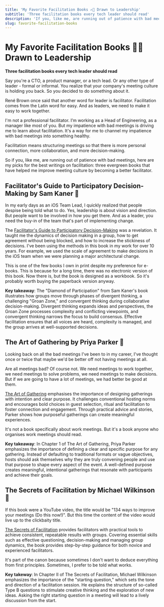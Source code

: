 ```yaml
---
title: 'My Favorite Facilitation Books ✍🏻 Drawn to Leadership'
subtitle: 'Three facilitation books every tech leader should read'
description: 'If you, like me, are running out of patience with bad meetings, here are my picks for the best writings on facilitation: three evergreen books that have helped me improve meeting culture by becoming a better facilitator.'
slug: favorite-facilitation-books
---
```


# My Favorite Facilitation Books ✍🏻 Drawn to Leadership

**Three facilitation books every tech leader should read**

Say you're a CTO, a product manager, or a tech lead. Or any other type of leader - formal or informal. You realize that your company's meeting culture is holding you back. So you decided to do something about it.

René Brown once said that another word for leader is facilitator. Facilitation comes from the Latin word for easy. And as leaders, we need to make it easy to work together.

<SubscribeBox />

I'm not a professional facilitator. I’m working as a Head of Engineering, as a manager like most of you. But my impatience with bad meetings is driving me to learn about facilitation. It's a way for me to channel my impatience with bad meetings into something healthy.

Facilitation means structuring meetings so that there is more personal connection, more collaboration, and more decision-making.

So if you, like me, are running out of patience with bad meetings, here are my picks for the best writings on facilitation: three evergreen books that have helped me improve meeting culture by becoming a better facilitator.

## Facilitator's Guide to Participatory Decision-Making by Sam Kaner 🎯

In my early days as an iOS Team Lead, I quickly realized that people despise being told what to do. Yes, leadership is about vision and direction. But people want to be involved in how you get there. And as a leader, you need the buy-in of the team that's part of implementing change.

The [Facilitator's Guide to Participatory Decision-Making](https://www.goodreads.com/book/show/927064.Facilitator_s_Guide_to_Participatory_Decision_Making) was a revelation. It taught me the dynamics of decision making in a group, how to get agreement without being blocked, and how to increase the stickiness of decisions. I've been using the methods in this book in my work for over 10 years. For example, we used the scale of agreement to make decisions in the iOS team when we were planning a major architectural change.

This is one of the few books I own in print despite my preference for e-books. This is because for a long time, there was no electronic version of this book. Now there is, but the book is designed as a workbook. So it's probably worth buying the paperback version anyway.

**Key takeaway**: The "Diamond of Participation" from Sam Kaner's book illustrates how groups move through phases of divergent thinking, a challenging "Groan Zone," and convergent thinking during collaborative decision-making. Divergent thinking expands ideas and perspectives, the Groan Zone processes complexity and conflicting viewpoints, and convergent thinking narrows the focus to build consensus. Effective facilitation ensures that all voices are heard, complexity is managed, and the group arrives at well-supported decisions.

## The Art of Gathering by Priya Parker 🎨

Looking back on all the bad meetings I've been to in my career, I've thought once or twice that maybe we'd be better off not having meetings at all.

Are all meetings bad? Of course not. We need meetings to work together, we need meetings to solve problems, we need meetings to make decisions. But if we are going to have a lot of meetings, we had better be good at them.

[The Art of Gathering](https://www.goodreads.com/book/show/37424706-the-art-of-gathering) emphasises the importance of designing gatherings with intention and clear purpose. It challenges conventional hosting norms and encourages bold choices in guest selection, ritual and facilitation to foster connection and engagement. Through practical advice and stories, Parker shows how purposeful gatherings can create meaningful experiences.

It's not a book specifically about work meetings. But it's a book anyone who organises work meetings should read.

**Key takeaway**: In Chapter 1 of The Art of Gathering, Priya Parker emphasizes the importance of defining a clear and specific purpose for any gathering. Instead of defaulting to traditional formats or vague objectives, hosts should ask themselves why they are truly convening people and use that purpose to shape every aspect of the event. A well-defined purpose creates meaningful, intentional gatherings that resonate with participants and achieve their goals.

## The Secrets of Facilitation by Michael Wilkinson 👻

If this book were a YouTube video, the title would be "134 ways to improve your meetings (Do this now!)". But this time the content of the video would live up to the clickbaity title.

[The Secrets of Facilitation](https://www.goodreads.com/book/show/171387.The_Secrets_of_Facilitation) provides facilitators with practical tools to achieve consistent, repeatable results with groups. Covering essential skills such as effective questioning, decision-making and managing group dynamics, the book provides step-by-step guidance for both novice and experienced facilitators.

It's part of the canon because sometimes I don't want to deduce everything from first principles. Sometimes, I prefer to be told what works.

**Key takeway**: In Chapter II of The Secrets of Facilitation, Michael Wilkinson emphasizes the importance of the "starting question," which sets the tone and direction of a facilitation session. He explains the structure of so-called Type B questions to stimulate creative thinking and the exploration of new ideas. Asking the right starting question in a meeting will lead to a lively discussion from the start.
